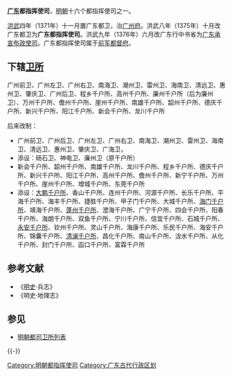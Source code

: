 '''[[广东|广东]]都指挥使司'''，[[明朝|明朝]]十六个都指挥使司之一。

[[洪武|洪武]]四年（1371年）十一月置广东都卫，治[[广州府|广州府]]。洪武八年（1375年）十月改广东都卫为'''广东都指挥使司'''。洪武九年（1376年）六月改广东行中书省为[[广东承宣布政使司|广东承宣布政使司]]。广东都指挥使司属于[[前军都督府|前军都督府]]。

== 下辖[[卫所|卫所]] ==
广州前卫、广州左卫、广州右卫、南海卫、潮州卫、雷州卫、海南卫、清远卫、惠州卫、肇庆卫、广州后卫、程乡千户所、高州千户所、廉州千户所（后为廉州卫）、万州千户所、儋州千户所、崖州千户所、南雄千户所、韶州千户所、德庆千户所、新兴千户所、阳江千户所、新会千户所、龙川千户所

后来改制：

* 广州前卫、广州后卫、广州左卫、广州右卫、南海卫、潮州卫、雷州卫、海南卫、清远卫、惠州卫、肇庆卫、广海卫，
* 添设：砀石卫、神电卫、廉州卫（原千户所）
* 新会千户所、韶州千户所、南雄千户所、龙川千户所、程乡千户所、德庆千户所、新兴千户所、阳江千户所、高州千户所、儋州千户所、新宁千户所、万州千户所、崖州千户所、增城千户所、东莞千户所
* 添设：[[大鹏千户所|大鹏千户所]]、香山千户所、连州千户所、河源千户所、长乐千户所、平海千户所、海丰千户所、捷胜千户所、甲子门千户所、大城千户所、[[海门千户所|海门千户所]]、靖海千户所、[[蓬州千户所|蓬州千户所]]、澄海千户所、广宁千户所、四会千户所、阳春千户所、海朗千户所、双鱼千户所、宁川千户所、信宜千户所、石城千户所、[[永安千户所|永安千户所]]、钦州千户所、灵山千户所、海康千户所、乐民千户所、海安千户所、锦囊千户所、[[清澜千户所|清澜千户所]]、昌化千户所、南山千户所、泷水千户所、从化千户所、封门千户所、函口千户所、富霖千户所
== 参考文献 ==
*《[[明史|明史]]·兵志》
*《明史·地理志》

== 参见 ==
* [[明朝都司卫所列表|明朝都司卫所列表]]

{{-}}
{{明朝行政区划|nocat}}
[[Category:明朝都指挥使司|Category:明朝都指挥使司]]
[[Category:广东古代行政区划|Category:广东古代行政区划]]
